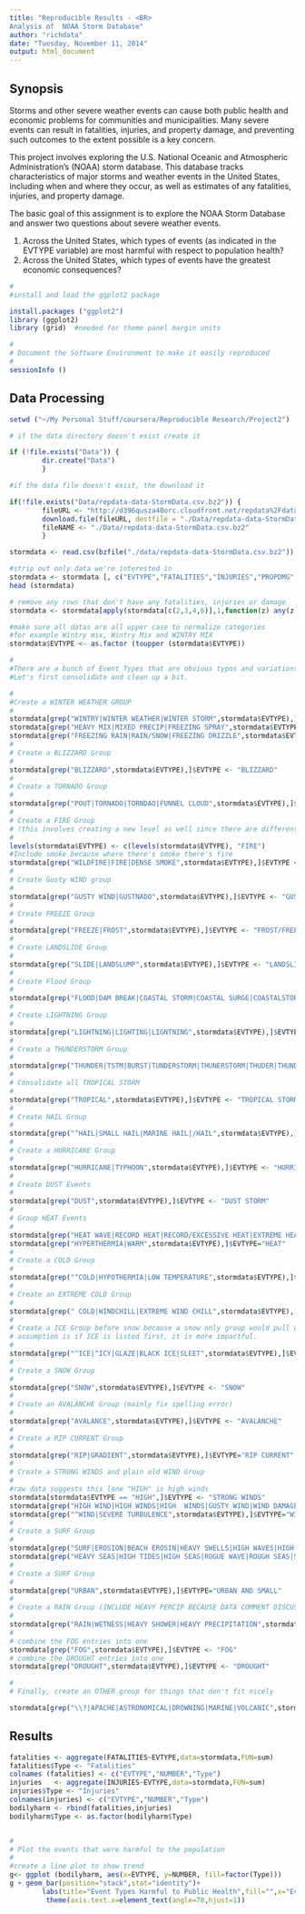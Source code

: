 ```yaml
---
title: "Reproducible Results - <BR>
Analysis of  NOAA Storm Database"
author: "richdata"
date: "Tuesday, November 11, 2014"
output: html_document
---
```




## Synopsis
Storms and other severe weather events can cause both public health and economic problems for communities and municipalities. Many severe events can result in fatalities, injuries, and property damage, and preventing such outcomes to the extent possible is a key concern.

This project involves exploring the U.S. National Oceanic and Atmospheric Administration's (NOAA) storm database. This database tracks characteristics of major storms and weather events in the United States, including when and where they occur, as well as estimates of any fatalities, injuries, and property damage.

The basic goal of this assignment is to explore the NOAA Storm Database and answer two questions about severe weather events. 

1. Across the United States, which types of events (as indicated in the EVTYPE variable) are most harmful with respect to population health?
2. Across the United States, which types of events have the greatest economic consequences?

``` r
#
#install and load the ggplot2 package

install.packages ("ggplot2")
library (ggplot2)
library (grid)  #needed for theme panel margin units

#
# Document the Software Environment to make it easily reproduced
#
sessionInfo ()

```

## Data Processing

```r
setwd ("~/My Personal Stuff/coursera/Reproducible Research/Project2")

# if the data directory doesn't exist create it

if (!file.exists("Data")) {
        dir.create("Data")
        }

#if the data file doesn't exist, the download it

if(!file.exists("Data/repdata-data-StormData.csv.bz2")) {
        fileURL <- "http://d396qusza40orc.cloudfront.net/repdata%2Fdata%2FStormData.csv.bz2"
        download.file(fileURL, destfile = "./Data/repdata-data-StormData.csv.bz2")
        fileNAME <- "./Data/repdata-data-StormData.csv.bz2"
        }

stormdata <- read.csv(bzfile("./data/repdata-data-StormData.csv.bz2"))

#strip out only data we're interested in
stormdata <- stormdata [, c("EVTYPE","FATALITIES","INJURIES","PROPDMG","PROPDMGEXP","CROPDMG","CROPDMGEXP")]
head (stormdata)

```

``` r
# remove any rows that don't have any fatalities, injuries or damage
stormdata <- stormdata[apply(stormdata[c(2,3,4,6)],1,function(z) any(z!=0)),] 

#make sure all datas are all upper case to normalize categories
#for example Wintry mix, Wintry Mix and WINTRY MIX
stormdata$EVTYPE <- as.factor (toupper (stormdata$EVTYPE))

#
#There are a bunch of Event Types that are obvious typos and variations 
#Let's first consolidate and clean up a bit.

#
#Create a WINTER WEATHER GROUP
#
stormdata[grep("WINTRY|WINTER WEATHER|WINTER STORM",stormdata$EVTYPE),]$EVTYPE <- "WINTER WEATHER"
stormdata[grep("HEAVY MIX|MIXED PRECIP|FREEZING SPRAY",stormdata$EVTYPE),]$EVTYPE <- "WINTER WEATHER"
stormdata[grep("FREEZING RAIN|RAIN/SNOW|FREEZING DRIZZLE",stormdata$EVTYPE),]$EVTYPE <- "WINTER WEATHER"
#
# Create a BLIZZARD Group
#
stormdata[grep("BLIZZARD",stormdata$EVTYPE),]$EVTYPE <- "BLIZZARD"
#
# Create a TORNADO Group
#
stormdata[grep("POUT|TORNADO|TORNDAO|FUNNEL CLOUD",stormdata$EVTYPE),]$EVTYPE <- "TORNADO"
#
# Create a FIRE Group 
# (this involves creating a new level as well since there are different types of fires)
#
levels(stormdata$EVTYPE) <- c(levels(stormdata$EVTYPE), "FIRE")
#Include smoke because where there's smoke there's fire
stormdata[grep("WILDFIRE|FIRE|DENSE SMOKE",stormdata$EVTYPE),]$EVTYPE <- "FIRE"
#
# Create Gusty WIND group
#
stormdata[grep("GUSTY WIND|GUSTNADO",stormdata$EVTYPE),]$EVTYPE <- "GUSTY WIND"
#
# Create FREEZE Group
#
stormdata[grep("FREEZE|FROST",stormdata$EVTYPE),]$EVTYPE <- "FROST/FREEZE"
#
# Create LANDSLIDE Group
#
stormdata[grep("SLIDE|LANDSLUMP",stormdata$EVTYPE),]$EVTYPE <- "LANDSLIDE"
#
# Create Flood Group
#
stormdata[grep("FLOOD|DAM BREAK|COASTAL STORM|COASTAL SURGE|COASTALSTORM|TSUNAMI|STORM SURGE|HIGH WATER|ICE JAM|RAPIDLY RISING WATER",stormdata$EVTYPE),]$EVTYPE <- "FLOOD"
#
# Create LIGHTNING Group
#
stormdata[grep("LIGHTNING|LIGHTING|LIGNTNING",stormdata$EVTYPE),]$EVTYPE <- "LIGHTNING"
#
# Create a THUNDERSTORM Group
#
stormdata[grep("THUNDER|TSTM|BURST|TUNDERSTORM|THUNERSTORM|THUDER|THUNDEER",stormdata$EVTYPE),]$EVTYPE <- "THUNDERSTORMS"
#
# Consolidate all TROPICAL STORM 
#
stormdata[grep("TROPICAL",stormdata$EVTYPE),]$EVTYPE <- "TROPICAL STORM"
#
# Create HAIL Group
#
stormdata[grep("^HAIL|SMALL HAIL|MARINE HAIL|/HAIL",stormdata$EVTYPE),]$EVTYPE <- "HAIL"
#
# Create a HURRICANE Group
#
stormdata[grep("HURRICANE|TYPHOON",stormdata$EVTYPE),]$EVTYPE <- "HURRICANE"
#
# Create DUST Events
#
stormdata[grep("DUST",stormdata$EVTYPE),]$EVTYPE <- "DUST STORM"
#
# Group HEAT Events
#
stormdata[grep("HEAT WAVE|RECORD HEAT|RECORD/EXCESSIVE HEAT|EXTREME HEAT",stormdata$EVTYPE),]$EVTYPE <- "EXCESSIVE HEAT"
stormdata[grep("HYPERTHERMIA|WARM",stormdata$EVTYPE),]$EVTYPE="HEAT"
#
# Create a COLD Group
#
stormdata[grep("^COLD|HYPOTHERMIA|LOW TEMPERATURE",stormdata$EVTYPE),]$EVTYPE  <-"COLD/WIND CHILL"
#
# Create an EXTREME COLD Group
#
stormdata[grep(" COLD|WINDCHILL|EXTREME WIND CHILL",stormdata$EVTYPE),]$EVTYPE <- "EXTREME COLD/WIND CHILL"
#
# Create a ICE Group before snow because a snow only group would pull out ICE AND SNOW 
# assumption is if ICE is listed first, it is more impactful.
#
stormdata[grep("^ICE|^ICY|GLAZE|BLACK ICE|SLEET",stormdata$EVTYPE),]$EVTYPE <- "ICE"
#
# Create a SNOW Group
#
stormdata[grep("SNOW",stormdata$EVTYPE),]$EVTYPE <- "SNOW"
#
# Create an AVALANCHE Group (mainly fix spelling error)
#
stormdata[grep("AVALANCE",stormdata$EVTYPE),]$EVTYPE <- "AVALANCHE"
#
# Create a RIP CURRENT Group
#
stormdata[grep("RIP|GRADIENT",stormdata$EVTYPE),]$EVTYPE="RIP CURRENT"
#
# Create a STRONG WINDS and plain old WIND Group
#
#raw data suggests this lone "HIGH" is high winds
stormdata[stormdata$EVTYPE == "HIGH",]$EVTYPE <- "STRONG WINDS" 
stormdata[grep("HIGH WIND|HIGH WINDS|HIGH  WINDS|GUSTY WIND|WIND DAMAGE|STRONG WIND|STORM FORCE WIND|WHIRLWIND",stormdata$EVTYPE),]$EVTYPE <- "STRONG WINDS"
stormdata[grep("^WIND|SEVERE TURBULENCE",stormdata$EVTYPE),]$EVTYPE="WINDS"
#
# Create a SURF Group
#
stormdata[grep("SURF|EROSION|BEACH EROSIN|HEAVY SWELLS|HIGH WAVES|HIGH SWELLS",stormdata$EVTYPE),]$EVTYPE="HIGH SURF"
stormdata[grep("HEAVY SEAS|HIGH TIDES|HIGH SEAS|ROGUE WAVE|ROUGH SEAS|SEICHE",stormdata$EVTYPE),]$EVTYPE="HIGH SURF"
#
# Create a SURF Group
#
stormdata[grep("URBAN",stormdata$EVTYPE),]$EVTYPE="URBAN AND SMALL"
#
# Create a RAIN Group (INCLUDE HEAVY PERCIP BECAUSE DATA COMMENT DISCUSSES RAINFALL)
#
stormdata[grep("RAIN|WETNESS|HEAVY SHOWER|HEAVY PRECIPITATION",stormdata$EVTYPE),]$EVTYPE <- "RAIN"
#
# combine the FOG entries into one
stormdata[grep("FOG",stormdata$EVTYPE),]$EVTYPE <- "FOG"
# combine the DROUGHT entries into one
stormdata[grep("DROUGHT",stormdata$EVTYPE),]$EVTYPE <- "DROUGHT"

#
# Finally, create an OTHER group for things that don't fit nicely

stormdata[grep("\\?|APACHE|ASTRONOMICAL|DROWNING|MARINE|VOLCANIC",stormdata$EVTYPE),]$EVTYPE <- "OTHER"


```

## Results

``` r
fatalities <- aggregate(FATALITIES~EVTYPE,data=stormdata,FUN=sum)
fatalities$Type <- "Fatalities"
colnames (fatalities) <- c("EVTYPE","NUMBER","Type")
injuries   <- aggregate(INJURIES~EVTYPE,data=stormdata,FUN=sum)
injuries$Type <- "Injuries"
colnames(injuries) <- c("EVTYPE","NUMBER","Type")
bodilyharm <- rbind(fatalities,injuries)
bodilyharm$Type <- as.factor(bodilyharm$Type)


#
# Plot the events that were harmful to the population
#
#create a line plot to show trend
g<- ggplot (bodilyharm, aes(x=EVTYPE, y=NUMBER, fill=factor(Type)))
g + geom_bar(position="stack",stat="identity")+ 
        labs(title="Event Types Harmful to Public Health",fill="",x="Event Type",y="Number of Fatalities/Injuries")+
         theme(axis.text.x=element_text(angle=70,hjust=1))
        



```
